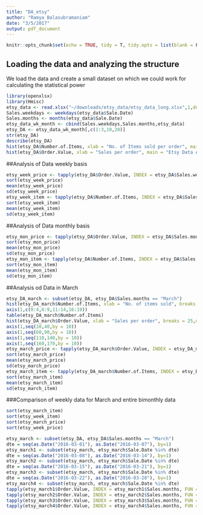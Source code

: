 ```yaml
---
title: "DA_etsy"
author: "Ramya Balasubramaniam"
date: "3/5/2017"
output: pdf_document
---
```


```r
knitr::opts_chunk$set(echo = TRUE, tidy = T, tidy.opts = list(blank = F, width.cutoff = 60), error = F, message = F, warning = F)
```

## Loading the data and analyzing the structure

We load the data and create a small dataset on which we could work for calculating the statistical power

```r
library(openxlsx)
library(Hmisc)
etsy_data <- read.xlsx("~/downloads/etsy_data/etsy_data_long.xlsx",1,detectDates = T)
Sales.weekdays <- weekdays(etsy_data$Sale.Date)
Sales.months <- months(etsy_data$Sale.Date)
etsy_data_wk_month <- cbind(Sales.weekdays,Sales.months,etsy_data)
etsy_DA <- etsy_data_wk_month[,c(1:3,10,20)]
str(etsy_DA)
describe(etsy_DA)
hist(etsy_DA$Number.of.Items, xlab = "No. of Items sold per order", main = "Etsy Data Analysis", breaks = 30)
hist(etsy_DA$Order.Value, xlab = "Sales per order", main = "Etsy Data Analysis", breaks = 30)
```

##Analysis of Data weekly basis

```r
etsy_week_price <- tapply(etsy_DA$Order.Value, INDEX = etsy_DA$Sales.weekdays, FUN = mean)
sort(etsy_week_price)
mean(etsy_week_price)
sd(etsy_week_price)
etsy_week_item <- tapply(etsy_DA$Number.of.Items, INDEX = etsy_DA$Sales.weekdays, FUN = mean)
sort(etsy_week_item)
mean(etsy_week_item)
sd(etsy_week_item)
```

##Analysis of Data monthly basis

```r
etsy_mon_price <- tapply(etsy_DA$Order.Value, INDEX = etsy_DA$Sales.months, FUN = mean)
sort(etsy_mon_price)
mean(etsy_mon_price)
sd(etsy_mon_price)
etsy_mon_item <- tapply(etsy_DA$Number.of.Items, INDEX = etsy_DA$Sales.months, FUN = mean)
sort(etsy_mon_item)
mean(etsy_mon_item)
sd(etsy_mon_item)
```

##Analysis od Data in March

```r
etsy_DA_march <- subset(etsy_DA, etsy_DA$Sales.months == "March")
hist(etsy_DA_march$Number.of.Items, xlab = "No. of items sold", breaks = 20,main = "Etsy data March")
axis(1,c(0:4,6:9,11:14,16:19))
table(etsy_DA_march$Number.of.Items)
hist(etsy_DA_march$Order.Value, xlab = "Sales per order", breaks = 25,main = "Etsy data March")
axis(1,seq(10,40,by = 10))
axis(1,seq(60,90,by = 10))
axis(1,seq(110,140,by = 10))
axis(1,seq(160,170,by = 10))
etsy_march_price <- tapply(etsy_DA_march$Order.Value, INDEX = etsy_DA_march$Sales.weekdays, FUN = mean)
sort(etsy_march_price)
mean(etsy_march_price)
sd(etsy_march_price)
etsy_march_item <- tapply(etsy_DA_march$Number.of.Items, INDEX = etsy_DA_march$Sales.weekdays, FUN = mean)
sort(etsy_march_item)
mean(etsy_march_item)
sd(etsy_march_item)
```

###Comparison of weekly data for March and entire bimonthly data

```r
sort(etsy_march_item)
sort(etsy_week_item)
sort(etsy_march_price)
sort(etsy_week_price)

etsy_march <- subset(etsy_DA, etsy_DA$Sales.months == "March")
dte = seq(as.Date("2016-03-01"), as.Date("2016-03-07"), by=1)
etsy_march1 <- subset(etsy_march, etsy_march$Sale.Date %in% dte)
dte = seq(as.Date("2016-03-08"), as.Date("2016-03-14"), by=1)
etsy_march2 <- subset(etsy_march, etsy_march$Sale.Date %in% dte)
dte = seq(as.Date("2016-03-15"), as.Date("2016-03-21"), by=1)
etsy_march3 <- subset(etsy_march, etsy_march$Sale.Date %in% dte)
dte = seq(as.Date("2016-03-22"), as.Date("2016-03-28"), by=1)
etsy_march4 <- subset(etsy_march, etsy_march$Sale.Date %in% dte)
tapply(etsy_march1$Order.Value, INDEX = etsy_march1$Sales.months, FUN = sum)
tapply(etsy_march2$Order.Value, INDEX = etsy_march2$Sales.months, FUN = sum)
tapply(etsy_march3$Order.Value, INDEX = etsy_march3$Sales.months, FUN = sum)
tapply(etsy_march4$Order.Value, INDEX = etsy_march4$Sales.months, FUN = sum)
```